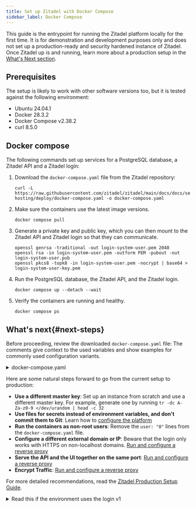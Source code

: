 ```yaml
---
title: Set up Zitadel with Docker Compose
sidebar_label: Docker Compose
---
```



This guide is the entrypoint for running the Zitadel platform locally for the first time. 
It is for demonstration and development purposes only and does not set up a production-ready and security hardened instance of Zitadel.
Once Zitadel up is and running, learn more about a production setup in the [What's Next section](#next-steps).

## Prerequisites

The setup is likely to work with other software versions too, but it is tested against the following environment:

- Ubuntu 24.04.1
- Docker 28.3.2
- Docker Compose v2.38.2
- curl 8.5.0

## Docker compose

The following commands set up services for a PostgreSQL database, a Zitadel API and a Zitadel login:

1. Download the `docker-compose.yaml` file from the Zitadel repository:
   ```shell
   curl -L https://raw.githubusercontent.com/zitadel/zitadel/main/docs/docs/self-hosting/deploy/docker-compose.yaml -o docker-compose.yaml
   ```
2. Make sure the containers use the latest image versions.
    ```shell
    docker compose pull
    ```
3. Generate a private key and public key, which you can then mount to the Zitadel API and Zitadel login so that they can communicate.
    ```shell
    openssl genrsa -traditional -out login-system-user.pem 2048
    openssl rsa -in login-system-user.pem -outform PEM -pubout -out login-system-user.pub
    openssl pkcs8 -topk8 -in login-system-user.pem -nocrypt | base64 > login-system-user-key.pem
    ```
4. Run the PostgreSQL database, the Zitadel API, and the Zitadel login.
    ```shell
    docker compose up --detach --wait
    ```
5. Verify the containers are running and healthy.
    ```shell
    docker compose ps
    ```

<DefaultUser/>

## What's next{#next-steps}

Before proceeding, review the downloaded `docker-compose.yaml` file:
The comments give context to the used variables and show examples for commonly used configuration variants.

<details>
    <summary>docker-compose.yaml</summary>
    <CodeBlock language="yaml">{DockerComposeSource}</CodeBlock>
</details>

Here are some natural steps forward to go from the current setup to production:

- **Use a different master key**: Set up an instance from scratch and use a different master key. For example, generate one by running `tr -dc A-Za-z0-9 </dev/urandom | head -c 32`
- **Use files for secrets instead of environment variables, and don't commit them to Git**: Learn how to [configure the platform](/docs/self-hosting/manage/configure)
- **Run the containers as non-root users**: Remove the `user: "0"` lines from the `docker-compose.yaml` file.
- **Configure a different external domain or IP**: Beware that the login only works with HTTPS on non-localhost domains. [Run and configure a reverse proxy](/docs/self-hosting/manage/reverseproxy/reverse_proxy)
- **Serve the API and the UI together on the same port**: [Run and configure a reverse proxy](/docs/self-hosting/manage/reverseproxy/reverse_proxy)
- **Encrypt Traffic**: [Run and configure a reverse proxy](/docs/self-hosting/manage/reverseproxy/reverse_proxy)

For more detailed recommendations, read the [Zitadel Production Setup Guide](/docs/self-hosting/manage/production).

<details>
    <summary>Read this if the environment uses the login v1</summary>
    <p>
        The login v2 is the next generation of the Zitadel login.
        Its code and deployment are easily customizable.
        Unlike the login v1, it runs in its own process.
        The login v2 is enabled by default in new installations.
        But if an existing `docker-compose.yaml` file is updated by following this guide,
        an additional `zitadel-login` service is now running which is actually not doing anything, yet.
        The following steps give guidance on how to enable the login v2 in an environment.
    </p>
    <ol>
        <li>Read the login v2 related comments in the docker-compose.yaml.</li>
        <li><a href="/docs/self-hosting/manage/login-client#create-login-client">Manually create a login client personal access token (PAT) for the now running v2 login</a>.</li>
        <li>Move the PAT to `./login-client.pat`</li>
        <li>Restart the login process: `docker compose restart login`</li>
        <li><a href="/docs/self-hosting/manage/login-client#require-login-v2">Enable the Login UI for all users</a></li>
    </ol>
</details>

